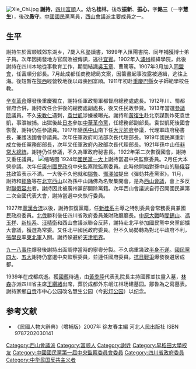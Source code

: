 {{Infobox_officeholder
| name = 謝持
| image name = 謝持.jpg
| width = 180px
| now = 
| period = 
| Sex = 男
| different name =
| party = {{Kmt}}
| nationality = {{ROC}}
| Native place =
| date of birth = 1876年
| place of birth = {{QIN}}[[四川|四川]][[富順|富順]]
| date of death = 1939年4月16日（63歲）
| place of death = {{ROC}}[[四川|四川]][[成都|成都]]
| religion =
| spouse = 
| relatives = 
| educate = 
| past = 
| work =
| signature =
}}
[[File:Xie_Chi.jpg|thumb]]
'''謝持'''{{BD|1876年||1939年|4月16日|CatIdx=X謝}}，[[四川|四川]][[富順|富順]]人。幼名'''桂林'''，後改'''振新'''、'''振心'''，字'''銘三'''（一字'''慧生'''），後改'''愚守'''。[[中國國民黨|中國國民黨]]黨員，[[西山會議派|西山會議派]]主要成員之一。
== 生平 ==
謝持生於富顺城郊东湖乡，7歲入私塾讀書，1899年入匯陽書院、同年補獲博士弟子員。次年因揭發地方官腐敗被傳訊，逃往[[宜賓|宜賓]]。1902年入[[瀘州|瀘州]]經緯學院，此後謝持在四川本地從事教育工作，期間結識[[吳玉章|吳玉章]]、曹篤等。1907年3月加入[[同盟會|同盟會]]，任富順分部長。7月赴成都任商務總局文案，因籌畫起事洩露被通緝，逃往上海。後短暫在[[陝西|陝西]]經營牧地後以母喪回富順。1911年初赴[[重慶|重慶]][[巴县_(北周)|巴縣]]女子師範學校任教。

[[辛亥革命|辛亥革命]]爆發後重慶獨立，謝持任軍政蜀軍都督府總務處處長。1912年川、蜀都督府合併，謝持改任合併後的總務處副處長，後又任民政參贊。1913年當選[[民元國會|參議院]]議員。不久[[宋教仁|宋教仁]]遇刺，[[袁世凱|袁世凱]]涉嫌被曝光。謝持和[[黃復生|黃復生]]赴北京謀劃炸死袁世凱，事泄被捕。出獄後赴[[日本|日本]]參加[[中華革命黨|中華革命黨]]，任總務部副部長。袁世凱死後國會恢復，謝持仍任參議員。1917年隨[[孫中山|孫中山]]南下任[[大元帥府|大元帥府]]參議，代理軍政府秘書長，兼護法國會參議員。次年任軍政府司法部次長代理部長。1919年國民黨重新成立後任黨務部部長，次年又任軍政府內政部次長代理部長。1921年孫中山任[[非常大總統|非常大總統]]，謝持仍任參議，不久為軍政府秘書長。1922年第二次恢復國會，謝持又重任議員。
[[File:許崇智鄒魯謝持等通緝令.JPG|缩略图]]
1924年[[國民黨一大|國民黨一大]]上謝持當選中央監察委員。2月任大本營參議。次年任[[廣州國民政府|廣州國民政府]]中央監察院監察委員。此時他開始對孫中山的[[聯俄容共|聯俄容共]]政策表示不滿。一大後不久他就和[[鄒魯|鄒魯]]、[[鄧澤如|鄧澤如]]提出《彈劾共產黨案》。11月，謝持和[[鄒魯|鄒魯]]等在[[北京|北京]][[西山|西山]]以為孫中山誦佛為名聚集開會，是為[[西山會議|西山會議]]，會上多反對[[聯俄容共|聯俄容共]]者。謝持因此被廣州黨部開除黨籍。次年西山會議派自行召開國民黨第二次全國代表大會，謝持當選中央執行委員。

1927年[[寧漢合流|寧漢合流]]以後，謝持恢復黨籍，任[[新桂系|新桂系]]主導之特別委員會常務委員兼國民政府委員。[[北伐|北伐]]勝利後任四川省政府委員兼財政廳廳長。[[中原大戰|中原大戰]]時[[閻錫山|閻錫山]]、[[馮玉祥|馮玉祥]]、[[新桂系|新桂系]]、[[汪精衛|汪精衛]]和西山會議派聯合反蔣，謝持赴北平參加國民黨中央黨部擴大會議，獲選為常委。又任北平國民政府委員。但不久局勢轉為對北平政府不利，[[張學良|張學良]]率[[東北軍|東北軍]]入關。謝持躲避於[[天津租界|天津租界]]。

[[九一八事件|九一八事件]]爆發後謝持出面調停當時的寧粵分裂。不久病重幾致[[半身不遂|半身不遂]]。[[中国国民党第四次全国代表大会|國民黨四大]]、[[中国国民党第五次全国代表大会|五大]]謝持仍當選中央監察委員，並連任國府委員。[[抗日戰爭|抗日戰爭]]爆發後避居成都。

1939年在成都病逝。獲[[國葬|國葬]]待遇，由[[黃季陸|黃季陸]]代表孔院長主持國葬並扶靈入墓，[[林森|林森]]亦派四川省主席[[王纘緒|王纘緒]]出席，葬於成都外东岷江林场建墓园。鄒魯為之寫墓表。謝持家鄉[[自贡|自贡]]市中心公园改名慧生公园（今[[彩灯公园|彩灯公园]]）以纪念。

==参考文献==
*《民國人物大辭典》（增補版）2007年 徐友春主編 河北人民出版社 ISBN 9787202030141
{{reflist}}

{{中國國民黨第一屆中央執行委員會}}
{{行憲前監察委員}}

[[Category:西山會議派|Category:西山會議派]]
[[Category:富顺人|Category:富顺人]]
[[Category:謝姓|Category:謝姓]]
[[Category:早稻田大學校友|Category:早稻田大學校友]]
[[Category:中國國民黨第一屆中央監察委員會委員|Category:中國國民黨第一屆中央監察委員會委員]]
[[Category:四川省政府委員|Category:四川省政府委員]]
[[Category:中华民国反共主义者|Category:中华民国反共主义者]]